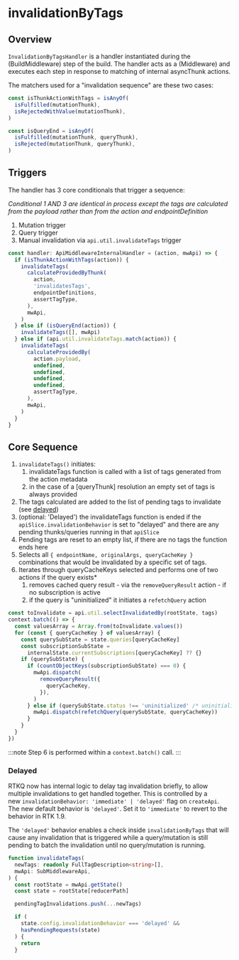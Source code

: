# invalidationByTags

## Overview

`InvalidationByTagsHandler` is a handler instantiated during the (BuildMiddleware) step of the build. The handler acts as a (Middleware) and executes each step in response to matching of internal asyncThunk actions.

The matchers used for a "invalidation sequence" are these two cases:

```ts no-transpile
const isThunkActionWithTags = isAnyOf(
  isFulfilled(mutationThunk),
  isRejectedWithValue(mutationThunk),
)

const isQueryEnd = isAnyOf(
  isFulfilled(mutationThunk, queryThunk),
  isRejected(mutationThunk, queryThunk),
)
```

## Triggers

The handler has 3 core conditionals that trigger a sequence:

_Conditional 1 AND 3 are identical in process except the tags are calculated from the payload rather than from the action and endpointDefinition_

1. Mutation trigger
2. Query trigger
3. Manual invalidation via `api.util.invalidateTags` trigger

```ts no-transpile
const handler: ApiMiddlewareInternalHandler = (action, mwApi) => {
  if (isThunkActionWithTags(action)) {
    invalidateTags(
      calculateProvidedByThunk(
        action,
        'invalidatesTags',
        endpointDefinitions,
        assertTagType,
      ),
      mwApi,
    )
  } else if (isQueryEnd(action)) {
    invalidateTags([], mwApi)
  } else if (api.util.invalidateTags.match(action)) {
    invalidateTags(
      calculateProvidedBy(
        action.payload,
        undefined,
        undefined,
        undefined,
        undefined,
        assertTagType,
      ),
      mwApi,
    )
  }
}
```

## Core Sequence

1. `invalidateTags()` initiates:
   1. invalidateTags function is called with a list of tags generated from the action metadata
   2. in the case of a [queryThunk] resolution an empty set of tags is always provided
2. The tags calculated are added to the list of pending tags to invalidate (see [delayed](#Delayed))
3. (optional: 'Delayed') the invalidateTags function is ended if the `apiSlice.invalidationBehavior` is set to "delayed" and there are any pending thunks/queries running in that `apiSlice`
4. Pending tags are reset to an empty list, if there are no tags the function ends here
5. Selects all `{ endpointName, originalArgs, queryCacheKey }` combinations that would be invalidated by a specific set of tags.
6. Iterates through queryCacheKeys selected and performs one of two actions if the query exists\*
   1. removes cached query result - via the `removeQueryResult` action - if no subscription is active
   2. if the query is "uninitialized" it initiates a `refetchQuery` action

```js no-transpile
const toInvalidate = api.util.selectInvalidatedBy(rootState, tags)
context.batch(() => {
  const valuesArray = Array.from(toInvalidate.values())
  for (const { queryCacheKey } of valuesArray) {
    const querySubState = state.queries[queryCacheKey]
    const subscriptionSubState =
      internalState.currentSubscriptions[queryCacheKey] ?? {}
    if (querySubState) {
      if (countObjectKeys(subscriptionSubState) === 0) {
        mwApi.dispatch(
          removeQueryResult({
            queryCacheKey,
          }),
        )
      } else if (querySubState.status !== 'uninitialized' /* uninitialized */) {
        mwApi.dispatch(refetchQuery(querySubState, queryCacheKey))
      }
    }
  }
})
```

:::note
Step 6 is performed within a `context.batch()` call.
:::

### Delayed

RTKQ now has internal logic to delay tag invalidation briefly, to allow multiple invalidations to get handled together. This is controlled by a new `invalidationBehavior: 'immediate' | 'delayed'` flag on `createApi`. The new default behavior is `'delayed'`. Set it to `'immediate'` to revert to the behavior in RTK 1.9.

The `'delayed'` behavior enables a check inside `invalidationByTags` that will cause any invalidation that is triggered while a query/mutation is still pending to batch the invalidation until no query/mutation is running.

```ts no-transpile
function invalidateTags(
  newTags: readonly FullTagDescription<string>[],
  mwApi: SubMiddlewareApi,
) {
  const rootState = mwApi.getState()
  const state = rootState[reducerPath]

  pendingTagInvalidations.push(...newTags)

  if (
    state.config.invalidationBehavior === 'delayed' &&
    hasPendingRequests(state)
  ) {
    return
  }
```
